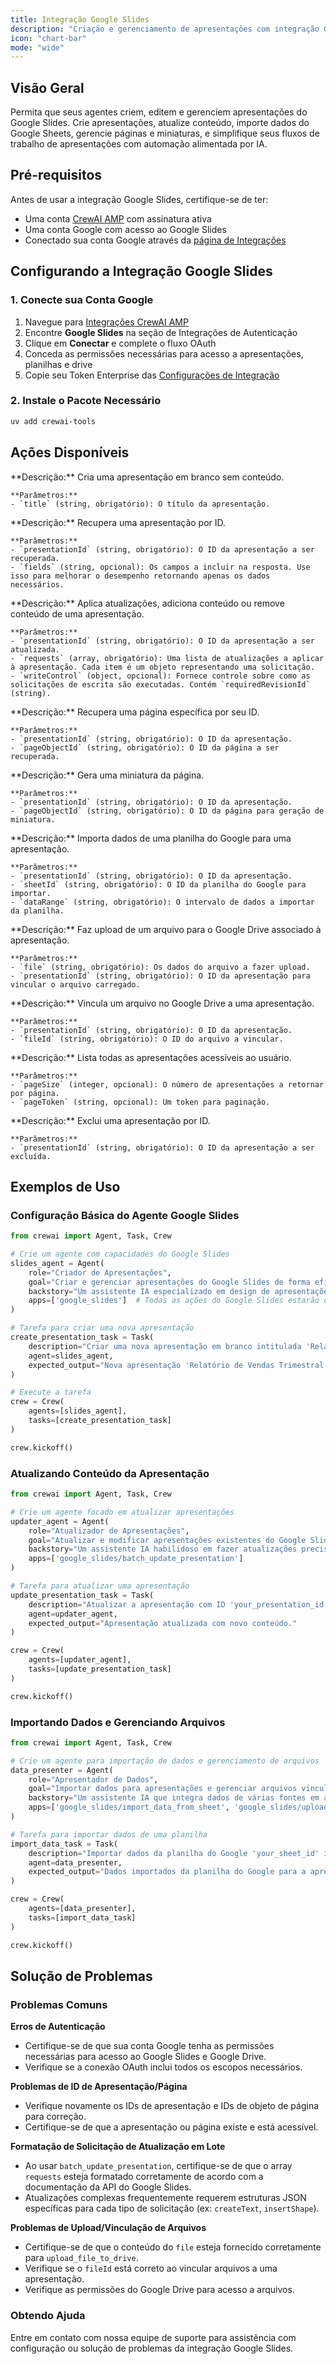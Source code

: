 ```yaml
---
title: Integração Google Slides
description: "Criação e gerenciamento de apresentações com integração Google Slides para CrewAI."
icon: "chart-bar"
mode: "wide"
---
```


## Visão Geral

Permita que seus agentes criem, editem e gerenciem apresentações do Google Slides. Crie apresentações, atualize conteúdo, importe dados do Google Sheets, gerencie páginas e miniaturas, e simplifique seus fluxos de trabalho de apresentações com automação alimentada por IA.

## Pré-requisitos

Antes de usar a integração Google Slides, certifique-se de ter:

- Uma conta [CrewAI AMP](https://app.crewai.com) com assinatura ativa
- Uma conta Google com acesso ao Google Slides
- Conectado sua conta Google através da [página de Integrações](https://app.crewai.com/crewai_plus/connectors)

## Configurando a Integração Google Slides

### 1. Conecte sua Conta Google

1. Navegue para [Integrações CrewAI AMP](https://app.crewai.com/crewai_plus/connectors)
2. Encontre **Google Slides** na seção de Integrações de Autenticação
3. Clique em **Conectar** e complete o fluxo OAuth
4. Conceda as permissões necessárias para acesso a apresentações, planilhas e drive
5. Copie seu Token Enterprise das [Configurações de Integração](https://app.crewai.com/crewai_plus/settings/integrations)

### 2. Instale o Pacote Necessário

```bash
uv add crewai-tools
```

## Ações Disponíveis

<AccordionGroup>
  <Accordion title="google_slides/create_blank_presentation">
    **Descrição:** Cria uma apresentação em branco sem conteúdo.

    **Parâmetros:**
    - `title` (string, obrigatório): O título da apresentação.
  </Accordion>

  <Accordion title="google_slides/get_presentation">
    **Descrição:** Recupera uma apresentação por ID.

    **Parâmetros:**
    - `presentationId` (string, obrigatório): O ID da apresentação a ser recuperada.
    - `fields` (string, opcional): Os campos a incluir na resposta. Use isso para melhorar o desempenho retornando apenas os dados necessários.
  </Accordion>

  <Accordion title="google_slides/batch_update_presentation">
    **Descrição:** Aplica atualizações, adiciona conteúdo ou remove conteúdo de uma apresentação.

    **Parâmetros:**
    - `presentationId` (string, obrigatório): O ID da apresentação a ser atualizada.
    - `requests` (array, obrigatório): Uma lista de atualizações a aplicar à apresentação. Cada item é um objeto representando uma solicitação.
    - `writeControl` (object, opcional): Fornece controle sobre como as solicitações de escrita são executadas. Contém `requiredRevisionId` (string).
  </Accordion>

  <Accordion title="google_slides/get_page">
    **Descrição:** Recupera uma página específica por seu ID.

    **Parâmetros:**
    - `presentationId` (string, obrigatório): O ID da apresentação.
    - `pageObjectId` (string, obrigatório): O ID da página a ser recuperada.
  </Accordion>

  <Accordion title="google_slides/get_thumbnail">
    **Descrição:** Gera uma miniatura da página.

    **Parâmetros:**
    - `presentationId` (string, obrigatório): O ID da apresentação.
    - `pageObjectId` (string, obrigatório): O ID da página para geração de miniatura.
  </Accordion>

  <Accordion title="google_slides/import_data_from_sheet">
    **Descrição:** Importa dados de uma planilha do Google para uma apresentação.

    **Parâmetros:**
    - `presentationId` (string, obrigatório): O ID da apresentação.
    - `sheetId` (string, obrigatório): O ID da planilha do Google para importar.
    - `dataRange` (string, obrigatório): O intervalo de dados a importar da planilha.
  </Accordion>

  <Accordion title="google_slides/upload_file_to_drive">
    **Descrição:** Faz upload de um arquivo para o Google Drive associado à apresentação.

    **Parâmetros:**
    - `file` (string, obrigatório): Os dados do arquivo a fazer upload.
    - `presentationId` (string, obrigatório): O ID da apresentação para vincular o arquivo carregado.
  </Accordion>

  <Accordion title="google_slides/link_file_to_presentation">
    **Descrição:** Vincula um arquivo no Google Drive a uma apresentação.

    **Parâmetros:**
    - `presentationId` (string, obrigatório): O ID da apresentação.
    - `fileId` (string, obrigatório): O ID do arquivo a vincular.
  </Accordion>

  <Accordion title="google_slides/get_all_presentations">
    **Descrição:** Lista todas as apresentações acessíveis ao usuário.

    **Parâmetros:**
    - `pageSize` (integer, opcional): O número de apresentações a retornar por página.
    - `pageToken` (string, opcional): Um token para paginação.
  </Accordion>

  <Accordion title="google_slides/delete_presentation">
    **Descrição:** Exclui uma apresentação por ID.

    **Parâmetros:**
    - `presentationId` (string, obrigatório): O ID da apresentação a ser excluída.
  </Accordion>
</AccordionGroup>

## Exemplos de Uso

### Configuração Básica do Agente Google Slides

```python
from crewai import Agent, Task, Crew

# Crie um agente com capacidades do Google Slides
slides_agent = Agent(
    role="Criador de Apresentações",
    goal="Criar e gerenciar apresentações do Google Slides de forma eficiente",
    backstory="Um assistente IA especializado em design de apresentações e gerenciamento de conteúdo.",
    apps=['google_slides']  # Todas as ações do Google Slides estarão disponíveis
)

# Tarefa para criar uma nova apresentação
create_presentation_task = Task(
    description="Criar uma nova apresentação em branco intitulada 'Relatório de Vendas Trimestral'",
    agent=slides_agent,
    expected_output="Nova apresentação 'Relatório de Vendas Trimestral' criada com sucesso"
)

# Execute a tarefa
crew = Crew(
    agents=[slides_agent],
    tasks=[create_presentation_task]
)

crew.kickoff()
```

### Atualizando Conteúdo da Apresentação

```python
from crewai import Agent, Task, Crew

# Crie um agente focado em atualizar apresentações
updater_agent = Agent(
    role="Atualizador de Apresentações",
    goal="Atualizar e modificar apresentações existentes do Google Slides",
    backstory="Um assistente IA habilidoso em fazer atualizações precisas no conteúdo de apresentações.",
    apps=['google_slides/batch_update_presentation']
)

# Tarefa para atualizar uma apresentação
update_presentation_task = Task(
    description="Atualizar a apresentação com ID 'your_presentation_id' para adicionar uma nova caixa de texto no primeiro slide com o conteúdo 'Destaques Principais'.",
    agent=updater_agent,
    expected_output="Apresentação atualizada com novo conteúdo."
)

crew = Crew(
    agents=[updater_agent],
    tasks=[update_presentation_task]
)

crew.kickoff()
```

### Importando Dados e Gerenciando Arquivos

```python
from crewai import Agent, Task, Crew

# Crie um agente para importação de dados e gerenciamento de arquivos
data_presenter = Agent(
    role="Apresentador de Dados",
    goal="Importar dados para apresentações e gerenciar arquivos vinculados",
    backstory="Um assistente IA que integra dados de várias fontes em apresentações.",
    apps=['google_slides/import_data_from_sheet', 'google_slides/upload_file_to_drive']
)

# Tarefa para importar dados de uma planilha
import_data_task = Task(
    description="Importar dados da planilha do Google 'your_sheet_id' intervalo 'A1:C10' para a apresentação 'your_presentation_id'.",
    agent=data_presenter,
    expected_output="Dados importados da planilha do Google para a apresentação."
)

crew = Crew(
    agents=[data_presenter],
    tasks=[import_data_task]
)

crew.kickoff()
```

## Solução de Problemas

### Problemas Comuns

**Erros de Autenticação**
- Certifique-se de que sua conta Google tenha as permissões necessárias para acesso ao Google Slides e Google Drive.
- Verifique se a conexão OAuth inclui todos os escopos necessários.

**Problemas de ID de Apresentação/Página**
- Verifique novamente os IDs de apresentação e IDs de objeto de página para correção.
- Certifique-se de que a apresentação ou página existe e está acessível.

**Formatação de Solicitação de Atualização em Lote**
- Ao usar `batch_update_presentation`, certifique-se de que o array `requests` esteja formatado corretamente de acordo com a documentação da API do Google Slides.
- Atualizações complexas frequentemente requerem estruturas JSON específicas para cada tipo de solicitação (ex: `createText`, `insertShape`).

**Problemas de Upload/Vinculação de Arquivos**
- Certifique-se de que o conteúdo do `file` esteja fornecido corretamente para `upload_file_to_drive`.
- Verifique se o `fileId` está correto ao vincular arquivos a uma apresentação.
- Verifique as permissões do Google Drive para acesso a arquivos.

### Obtendo Ajuda

<Card title="Precisa de Ajuda?" icon="headset" href="mailto:support@crewai.com">
  Entre em contato com nossa equipe de suporte para assistência com configuração ou solução de problemas da integração Google Slides.
</Card>
